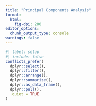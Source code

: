 ```yaml
---
title: "Principal Components Analysis"
format:
  html:
    fig-dpi: 200
editor_options: 
  chunk_output_type: console
warnings: false
---
```


```r
#| label: setup
#| include: false
conflicts_prefer(
  dplyr::select(),
  dplyr::filter(),
  dplyr::arrange(),
  dplyr::summarize(),
  dplyr::as_data_frame(),
  dplyr::pull(),
  .quiet = TRUE
)
```

```r

```

